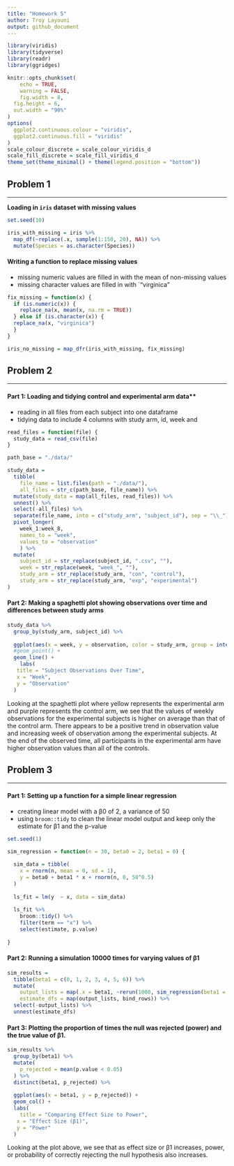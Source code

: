 ```yaml
---
title: "Homework 5"
author: Troy Layouni
output: github_document
---
```


```r
library(viridis)
library(tidyverse)
library(readr)
library(ggridges)

knitr::opts_chunk$set(
	echo = TRUE,
	warning = FALSE,
	fig.width = 8, 
  fig.height = 6,
  out.width = "90%"
)
options(
  ggplot2.continuous.colour = "viridis",
  ggplot2.continuous.fill = "viridis"
)
scale_colour_discrete = scale_colour_viridis_d
scale_fill_discrete = scale_fill_viridis_d
theme_set(theme_minimal() + theme(legend.position = "bottom"))
```

## Problem 1
***

**Loading in `iris` dataset with missing values**

```r
set.seed(10)

iris_with_missing = iris %>% 
  map_df(~replace(.x, sample(1:150, 20), NA)) %>%
  mutate(Species = as.character(Species))
```

#### Writing a function to replace missing values 

* missing numeric values are filled in with the mean of non-missing values 
* missing character values are filled in with `"virginica"

```r
fix_missing = function(x) {
  if (is.numeric(x)) {
    replace_na(x, mean(x, na.rm = TRUE))
  } else if (is.character(x)) {
  replace_na(x, "virginica")
  }
}

iris_no_missing = map_dfr(iris_with_missing, fix_missing)
```

## Problem 2
***

#### Part 1: Loading and tidying control and experimental arm data** 

* reading in all files from each subject into one dataframe
* tidying data to include 4 columns with study arm, id, week and 


```r
read_files = function(file) {
  study_data = read_csv(file)
}

path_base = "./data/"

study_data = 
  tibble(
    file_name = list.files(path = "./data/"),
    all_files = str_c(path_base, file_name)) %>% 
  mutate(study_data = map(all_files, read_files)) %>% 
  unnest() %>% 
  select(-all_files) %>% 
  separate(file_name, into = c("study_arm", "subject_id"), sep = "\\_") %>% 
  pivot_longer(
    week_1:week_8, 
    names_to = "week", 
    values_to = "observation"
    ) %>% 
  mutate(
    subject_id = str_replace(subject_id, ".csv", ""),
    week = str_replace(week, "week_", ""),
    study_arm = str_replace(study_arm, "con", "control"),
    study_arm = str_replace(study_arm, "exp", "experimental")
)
```

#### Part 2: Making a spaghetti plot showing observations over time and differences between study arms

```r
study_data %>% 
  group_by(study_arm, subject_id) %>% 
  
  ggplot(aes(x = week, y = observation, color = study_arm, group = interaction(study_arm, subject_id))) +
  #geom_point() + 
  geom_line() +
    labs(
   title = "Subject Observations Over Time",
   x = "Week",
   y = "Observation"
  ) 
```

Looking at the spaghetti plot where yellow represents the experimental arm and purple represents the control arm, we see that the values of weekly observations for the experimental subjects is higher on average than that of the control arm. There appears to be a positive trend in observation value and increasing week of observation among the experimental subjects. At the end of the observed time, all participants in the experimental arm have higher observation values than all of the controls. 

## Problem 3
***

#### Part 1: Setting up a function for a simple linear regression

* creating linear model with a  β0 of 2, a variance of 50
* using `broom::tidy` to clean the linear model output and keep only the estimate for  β1 and the p-value

```r
set.seed(1)

sim_regression = function(n = 30, beta0 = 2, beta1 = 0) {
   
  sim_data = tibble(
    x = rnorm(n, mean = 0, sd = 1),
    y = beta0 + beta1 * x + rnorm(n, 0, 50^0.5)
  )
  
  ls_fit = lm(y  ~ x, data = sim_data)
  
  ls_fit %>% 
    broom::tidy() %>% 
    filter(term == "x") %>%
    select(estimate, p.value)
  
}
```

#### Part 2: Running a simulation 10000 times for varying values of β1

```r
sim_results = 
  tibble(beta1 = c(0, 1, 2, 3, 4, 5, 6)) %>% 
  mutate(
    output_lists = map(.x = beta1, ~rerun(1000, sim_regression(beta1 = .x))),
    estimate_dfs = map(output_lists, bind_rows)) %>%
  select(-output_lists) %>% 
  unnest(estimate_dfs)
```

#### Part 3: Plotting the proportion of times the null was rejected (power) and the true value of  β1. 

```r
sim_results %>% 
  group_by(beta1) %>% 
  mutate(
    p_rejected = mean(p.value < 0.05)
  ) %>% 
  distinct(beta1, p_rejected) %>% 
  
  ggplot(aes(x = beta1, y = p_rejected)) +
  geom_col() +
  labs(
    title = "Comparing Effect Size to Power",
   x = "Effect Size (β1)",
   y = "Power"
  ) 
```

Looking at the plot above, we see that as effect size or β1 increases, power, or probability of correctly rejecting the null hypothesis also increases. 


